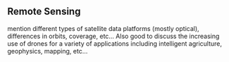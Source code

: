 ## Remote Sensing 

mention different types of satellite data platforms (mostly optical), differences in orbits, coverage, etc... Also good to discuss the increasing use of drones for a variety of applications including intelligent agriculture, geophysics, mapping, etc...


